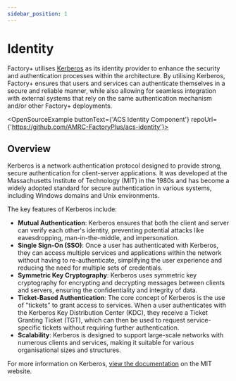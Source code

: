 ```yaml
---
sidebar_position: 1
---
```



# Identity

Factory+ utilises [Kerberos](https://web.mit.edu/kerberos/) as its identity provider to enhance the security and authentication processes within the architecture. By utilising Kerberos, Factory+ ensures that users and services can authenticate themselves in a secure and reliable manner, while also allowing for seamless integration with external systems that rely on the same authentication mechanism and/or other Factory+ deployments.

<OpenSourceExample buttonText={'ACS Identity Component'} repoUrl={'https://github.com/AMRC-FactoryPlus/acs-identity'}></OpenSourceExample>

## Overview

<CentralCluster hilite="identity"/>

Kerberos is a network authentication protocol designed to provide strong, secure authentication for client-server applications. It was developed at the Massachusetts Institute of Technology (MIT) in the 1980s and has become a widely adopted standard for secure authentication in various systems, including Windows domains and Unix environments.

The key features of Kerberos include:

- **Mutual Authentication**: Kerberos ensures that both the client and server can verify each other's identity, preventing potential attacks like eavesdropping, man-in-the-middle, and impersonation.
- **Single Sign-On (SSO)**: Once a user has authenticated with Kerberos, they can access multiple services and applications within the network without having to re-authenticate, simplifying the user experience and reducing the need for multiple sets of credentials.
- **Symmetric Key Cryptography**: Kerberos uses symmetric key cryptography for encrypting and decrypting messages between clients and servers, ensuring the confidentiality and integrity of data.
- **Ticket-Based Authentication**: The core concept of Kerberos is the use of "tickets" to grant access to services. When a user authenticates with the Kerberos Key Distribution Center (KDC), they receive a Ticket Granting Ticket (TGT), which can then be used to request service-specific tickets without requiring further authentication.
- **Scalability**: Kerberos is designed to support large-scale networks with numerous clients and services, making it suitable for
various organisational sizes and structures.

For more information on Kerberos, [view the documentation](https://web.mit.edu/kerberos/) on the MIT website.
